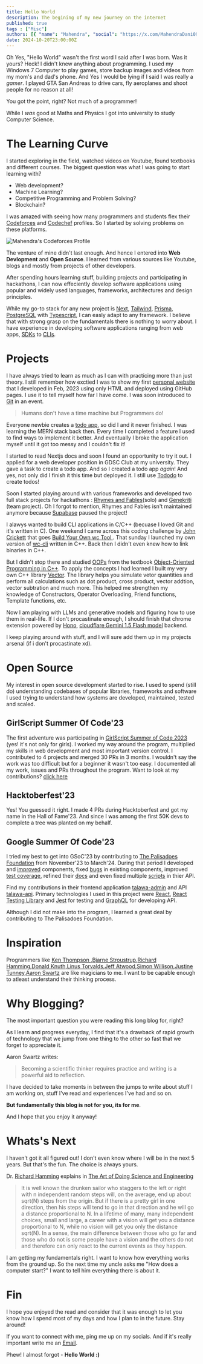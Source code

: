 ```yaml
---
title: Hello World
description: The begining of my new journey on the internet
published: true
tags : ["Misc"]
authors: [{ "name": "Mahendra", "social": "https://x.com/MahendraDani09" }]
date: 2024-10-20T23:00:00Z
---
```


Oh Yes, "Hello World" wasn't the first word I said after I was born. Was it yours?
Heck! I didn't knew anything about programming. I used my Windows 7 Computer to play games, store backup images and videos from my mom's and dad's phone. And Yes I would be lying if I said I was really a _gamer_. I played GTA San Andreas to drive cars, fly aeroplanes and shoot people for no reason at all!

You got the point, right? Not much of a programmer!

While I _was_ good at Maths and Physics I got into university to study Computer Science.

# The Learning Curve

I started exploring in the field, watched videos on Youtube, found textbooks and different courses. The biggest question was what I was going to start learning with?
- Web development?
- Machine Learning?
- Competitive Programming and Problem Solving?
- Blockchain?

I was amazed with seeing how many programmers and students flex their [Codeforces](https://codeforces.com/) and [Codechef](https://codechef.com/) profiles. So I started by solving problems on these platforms.

<div className="overflow-auto">
<img src="/static/blogs/codeforces-2.png" alt="Mahendra's Codeforces Profile" className="w-full my-4"/>
</div>


The venture of mine didn't last enough. And hence I entered into **Web Devlopment** and **Open Source**. I learned from various sources like Youtube, blogs and mostly from projects of other developers.

After spending hours learning stuff, building projects and participating in hackathons, I can now effeciently develop software applications using popular and widely used languages, frameworks, architectures and design principles.

While my go-to stack for any new project is [Next](https://nextjs.org/), [Tailwind](https://tailwindcss.com/), [Prisma](https://www.prisma.io/), [PostgreSQL](https://www.postgresql.org/) with [Typescript](https://www.typescriptlang.org/), I can easly adapt to any framework. I believe that with strong grasp on the fundamentals there is nothing to worry about.
I have experience in developing software applications ranging from web apps, [SDKs](https://en.wikipedia.org/wiki/Software_development_kit) to [CLIs](https://en.wikipedia.org/wiki/Command-line_interface). 

# Projects

I have always tried to learn as much as I can with practicing more than just theory. I still remember how exctied I was to show my first [personal website](https://mahendradani.github.io/Mahendra-Dani-s-Portfolio-Website/) that I developed in Feb, 2023 using only HTML and deployed using GitHub pages. I use it to tell myself how far I have come.
I was soon introduced to [Git](https://git-scm.com/) in an event.

> Humans don't have a time machine but Programmers do!

Everyone newbie creates a [todo app](https://github.com/MahendraDani/TODO), so did I and it never finished. I was learning the MERN stack back then. Every time I completed a feature I used to find ways to implement it better. And eventually I broke the application myself until it got too messy and I couldn't fix it!

I started to read Nextjs docs and soon I found an opportunity to try it out. I applied for a web developer position in GDSC Club at my university. They gave a task to create a todo app. And so I created a todo app *again*! And yes, not only did I finish it this time but deployed it. I still use [Tododo](https://tododo-pi.vercel.app/) to create todos! 

Soon I started playing around with various frameworks and developed two full stack projects for hackathons : [Rhymes and Fables](https://rhymes-and-fables.vercel.app/)(solo) and [Genekriti](https://genekriti.vercel.app/) (team project).
Oh I forgot to mention, Rhymes and Fables isn't maintained anymore because [Supabase](https://supabase.com/) paused the project!

I alawys wanted to build CLI applications in C/C++ (becuase I loved Git and it's written in C). One weekend I came across this coding challenge by [John Crickett](https://www.linkedin.com/in/johncrickett/) that goes [Build Your Own wc Tool
](https://codingchallenges.fyi/challenges/challenge-wc). That sunday I launched my own version of [wc-cli](https://github.com/MahendraDani/wc-cli/) written in C++. Back then I didn't even knew how to link binaries in C++.

But I didn't stop there and studied [OOPs](https://en.wikipedia.org/wiki/Object-oriented_programming) from the textbook [Object-Oriented Programming in C++](https://www.amazon.in/Object-Oriented-Programming-Kaleidoscope-Robert-Lafore/dp/0672323087). To apply the concepts I had learned I built my very own C++ library [Vector](https://github.com/MahendraDani/vector). The library helps you simulate vetor quantities and perform all calculations such as dot product, cross product, vector addtion, vector subtration and much more.
This helped me strengthen my knowledge of Constructors, Operator Overloading, Friend functions, Template functions, etc.

Now I am playing with LLMs and generative models and figuring how to use them in real-life. If I don't procastinate enough, I should finish that chrome extension powered by [Hono](https://hono.dev/), [cloudflare](https://www.cloudflare.com/),[Gemini 1.5 Flash model](https://ai.google.dev/) backend.

I keep playing around with stuff, and I will sure add them up in my projects arsenal (if i don't procastinate xd).  

# Open Source
My interest in open source development started to rise. I used to spend (still do) understanding codebases of popular libraries, frameworks and software I used trying to understand how systems are developed, maintained, tested and scaled. 

## GirlScript Summer Of Code'23
The first adventure was participating in [GirlScript Summer of Code 2023](https://gssoc.girlscript.tech/) (yes! it's not only for girls). I worked my way around the program, multiplied my skills in web development and most important version control. I contributed to 4 projects and merged 30 PRs in 3 months. I wouldn't say the work was too difficult but for a beginner it wasn't too easy. I documented all my work, issues and PRs throughout the program. Want to look at my contributions? [click here](https://docs.google.com/document/d/1ycciFlr7JYz9tnIt1v2YYiLOkQLqvz6hsJQTcUoSrZE/edit?usp=sharing)

## Hacktoberfest'23
Yes! You guessed it right. I made 4 PRs during Hacktoberfest and got my name in the Hall of Fame'23. And since I was among the first 50K devs to complete a tree was planted on my behalf.

## Google Summer Of Code'23
I tried my best to get into GSoC'23 by contributing to [The Palisadoes Foundation](https://www.palisadoes.org/) from November'23 to March'24. During that period I developed and [improved](https://github.com/PalisadoesFoundation/talawa-admin/pull/1376) components, fixed [bugs](https://github.com/PalisadoesFoundation/talawa-admin/pull/1087) in existing components, improved [test coverage](https://github.com/PalisadoesFoundation/talawa-admin/pull/1142), refined their [docs](https://github.com/PalisadoesFoundation/talawa-admin/pull/1251) and even fixed multiple [scripts](https://github.com/PalisadoesFoundation/talawa-api/pull/1446) in thier API.

Find my contributions in their frontend application [talawa-admin](https://github.com/PalisadoesFoundation/talawa-admin/pulls?q=is%3Apr+is%3Aclosed+author%3AMahendraDani) and API [talawa-api](https://github.com/palisadoesFoundation/talawa-api/pulls?q=is%3Apr+is%3Aclosed+author%3AMahendraDani).
Primary technologies I used in this project were [React](https://react.dev/), [React Testing Library](https://testing-library.com/docs/react-testing-library/intro/) and [Jest](https://jestjs.io/) for testing and [GraphQL](https://graphql.org/) for developing API.

Although I did not make into the program, I learned a great deal by contributing to The Palisadoes Foundation.
# Inspiration
Programmers like [Ken Thompson
](https://en.wikipedia.org/wiki/Ken_Thompson),[Bjarne Stroustrup](https://en.wikipedia.org/wiki/Bjarne_Stroustrup),[Richard Hamming](https://en.wikipedia.org/wiki/Richard_Hamming),[Donald Knuth](https://en.wikipedia.org/wiki/Donald_Knuth),[Linus Torvalds](https://en.wikipedia.org/wiki/Linus_Torvalds),[Jeff Atwood](https://en.wikipedia.org/wiki/Jeff_Atwood),[Simon Willison](https://en.wikipedia.org/wiki/Simon_Willison),[Justine Tunney](https://en.wikipedia.org/wiki/Justine_Tunney),[Aaron Swartz](https://en.wikipedia.org/wiki/Aaron_Swartz) are like magicians to me. I want to be capable enough to atleast understand their thinking process.


# Why Blogging?
The most important question you were reading this long blog for, right? 

As I learn and progress everyday, I find that it's a drawback of rapid growth of technology that we jump from one thing to the other so fast that we forget to appreciate it.

Aaron Swartz writes:
> Becoming a scientific thinker requires practice and writing is a powerful aid to reflection.

I have decided to take moments in between the jumps to write about stuff I am working on, stuff I've read and experiences I've had and so on.

**But fundamentally this blog is not for you, its for me**.

And I hope that you enjoy it anyway!

# Whats's Next

I haven't got it all figured out! I don't even know where I will be in the next 5 years. But that's the fun. The choice is always yours.

Dr. [Richard Hamming](https://en.wikipedia.org/wiki/Richard_Hamming) explains in [The Art of Doing Science and Engineering](https://www.amazon.in/Art-Doing-Science-Engineering-Learning/dp/1732265178)

> It is well known the drunken sailor who staggers to the left or right with n independent random steps will, on the average, end up about sqrt(N) steps from the origin. But if there is a pretty girl in one direction, then his steps will tend to go in that direction and he will go a distance proportional to N. In a lifetime of many, many independent choices, small and large, a career with a vision will get you a distance proportional to N, while no vision will get you only the distance sqrt(N). In a sense, the main difference between those who go far and those who do not is some people have a vision and the others do not and therefore can only react to the current events as they happen.

I am getting my fundamentals right. I want to know how everything works from the ground up. So the next time my uncle asks me "How does a computer start?" I want to tell him everything there is about it. 


# Fin
I hope you enjoyed the read and consider that it was enough to let you know how I spend most of my days and how I plan to in the future.
Stay around!

If you want to connect with me, ping me up on my socials. And if it's really important write me an [Email](mailto://danimahendra0904@gmail.com).

Phew! I almost forgot - **Hello World :)**

